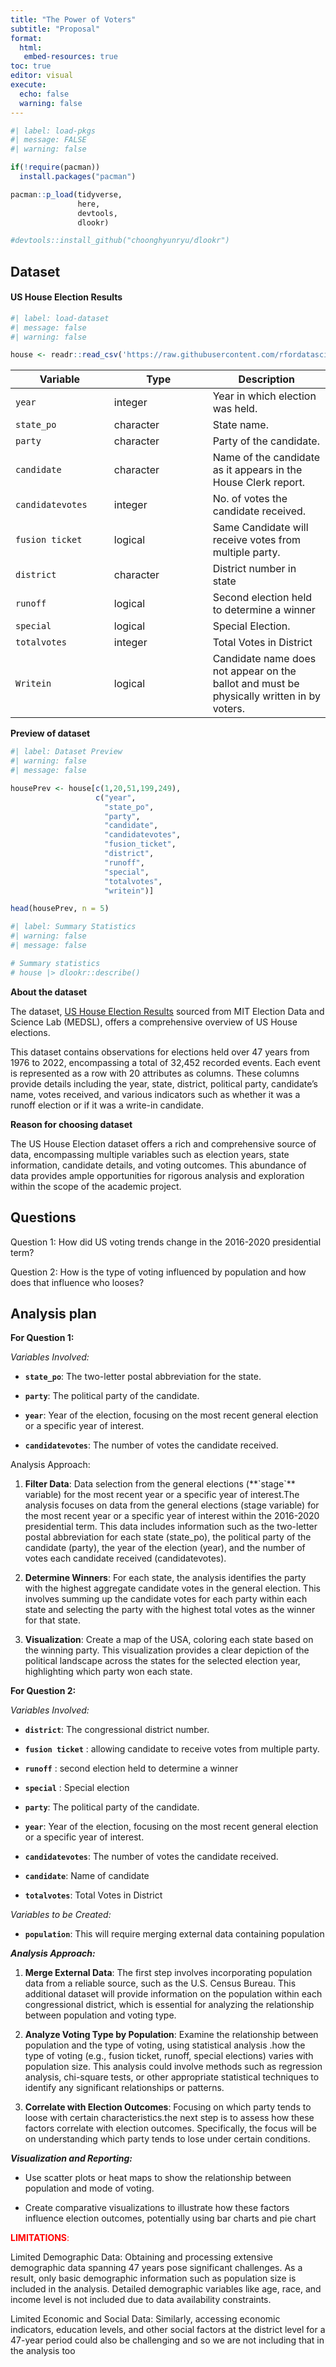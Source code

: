 ```yaml
---
title: "The Power of Voters" 
subtitle: "Proposal"
format: 
  html: 
   embed-resources: true
toc: true
editor: visual
execute:
  echo: false
  warning: false
---
```


```r
#| label: load-pkgs
#| message: FALSE
#| warning: false

if(!require(pacman))
  install.packages("pacman")

pacman::p_load(tidyverse,
               here,
               devtools,
               dlookr)

#devtools::install_github("choonghyunryu/dlookr")
```

## Dataset

#### US House Election Results

```r
#| label: load-dataset
#| message: false
#| warning: false

house <- readr::read_csv('https://raw.githubusercontent.com/rfordatascience/tidytuesday/master/data/2023/2023-11-07/house.csv')

```


| Variable         | Type  | Description  |
|------------------|------------------|----------------------|
| `year`           | integer | Year in which election was held.|
| `state_po`       | character | State name.  |
| `party`          | character |Party of the candidate. |
| `candidate`      | character |Name of the candidate as it appears in the House Clerk report.|
| `candidatevotes` | integer |No. of votes the candidate received.                                                      |
| `fusion ticket`  | logical |Same Candidate will receive votes from multiple party.|
| `district`       | character |District number in state |
| `runoff`         | logical |Second election held to determine a winner |
| `special`        | logical | Special Election.|
| `totalvotes`     | integer | Total Votes in District |
| `Writein`        | logical |Candidate name does not appear on the ballot and must be physically written in by voters. |
 
 

**Preview of dataset**

```r
#| label: Dataset Preview
#| warning: false
#| message: false

housePrev <- house[c(1,20,51,199,249),
                   c("year", 
                     "state_po",
                     "party",
                     "candidate",
                     "candidatevotes",
                     "fusion_ticket",
                     "district",
                     "runoff",
                     "special",
                     "totalvotes",
                     "writein")]

head(housePrev, n = 5)


```

```r
#| label: Summary Statistics
#| warning: false
#| message: false

# Summary statistics
# house |> dlookr::describe()
```

**About the dataset**

The dataset, [US House Election Results](https://github.com/rfordatascience/tidytuesday/tree/master/data/2023/2023-11-07) sourced from MIT Election Data and Science Lab (MEDSL), offers a comprehensive overview of US House elections.

This dataset contains observations for elections held over 47 years from 1976 to 2022, encompassing a total of 32,452 recorded events. Each event is represented as a row with 20 attributes as columns. These columns provide details including the year, state, district, political party, candidate's name, votes received, and various indicators such as whether it was a runoff election or if it was a write-in candidate.

**Reason for choosing dataset**

The US House Election dataset offers a rich and comprehensive source of data, encompassing multiple variables such as election years, state information, candidate details, and voting outcomes. This abundance of data provides ample opportunities for rigorous analysis and exploration within the scope of the academic project.

## Questions

Question 1: How did US voting trends change in the 2016-2020 presidential term?

Question 2: How is the type of voting influenced by population and how does that influence who looses?

## Analysis plan

**For Question 1:**

*Variables Involved:*

-   **`state_po`**: The two-letter postal abbreviation for the state.

-   **`party`**: The political party of the candidate.

-   **`year`**: Year of the election, focusing on the most recent general election or a specific year of interest.

-   **`candidatevotes`**: The number of votes the candidate received.

Analysis Approach:

1.  **Filter Data**: Data selection from the general elections (\*\*\`stage\`\*\* variable) for the most recent year or a specific year of interest.The analysis focuses on data from the general elections (stage variable) for the most recent year or a specific year of interest within the 2016-2020 presidential term. This data includes information such as the two-letter postal abbreviation for each state (state_po), the political party of the candidate (party), the year of the election (year), and the number of votes each candidate received (candidatevotes).

2.  **Determine Winners**: For each state, the analysis identifies the party with the highest aggregate candidate votes in the general election. This involves summing up the candidate votes for each party within each state and selecting the party with the highest total votes as the winner for that state.

3.  **Visualization**: Create a map of the USA, coloring each state based on the winning party. This visualization provides a clear depiction of the political landscape across the states for the selected election year, highlighting which party won each state.

**For Question 2:**

*Variables Involved:*

-   **`district`**: The congressional district number.

-   **`fusion ticket`** : allowing candidate to receive votes from multiple party.

-   **`runoff`** : second election held to determine a winner

-   **`special`** : Special election

-   **`party`**: The political party of the candidate.

-   **`year`**: Year of the election, focusing on the most recent general election or a specific year of interest.

-   **`candidatevotes`**: The number of votes the candidate received.

-   **`candidate`**: Name of candidate

-   **`totalvotes`**: Total Votes in District

*Variables to be Created:*

-   **`population`**: This will require merging external data containing population

***Analysis Approach:***

1.  **Merge External Data**: The first step involves incorporating population data from a reliable source, such as the U.S. Census Bureau. This additional dataset will provide information on the population within each congressional district, which is essential for analyzing the relationship between population and voting type.

2.  **Analyze Voting Type by Population**: Examine the relationship between population and the type of voting, using statistical analysis .how the type of voting (e.g., fusion ticket, runoff, special elections) varies with population size. This analysis could involve methods such as regression analysis, chi-square tests, or other appropriate statistical techniques to identify any significant relationships or patterns.

3.  **Correlate with Election Outcomes**: Focusing on which party tends to loose with certain characteristics.the next step is to assess how these factors correlate with election outcomes. Specifically, the focus will be on understanding which party tends to lose under certain conditions.

***Visualization and Reporting:***

-   Use scatter plots or heat maps to show the relationship between population and mode of voting.

-   Create comparative visualizations to illustrate how these factors influence election outcomes, potentially using bar charts and pie chart

<span style="color:red;">**LIMITATIONS**:</span> 

Limited Demographic Data: Obtaining and processing extensive demographic data spanning 47 years pose significant challenges. As a result, only basic demographic information such as population size is included in the analysis. Detailed demographic variables like age, race, and income level is not included  due to data availability constraints.

Limited Economic and Social Data: Similarly, accessing economic indicators, education levels, and other social factors at the district level for a 47-year period could also be challenging and so we are not including that in the analysis too


